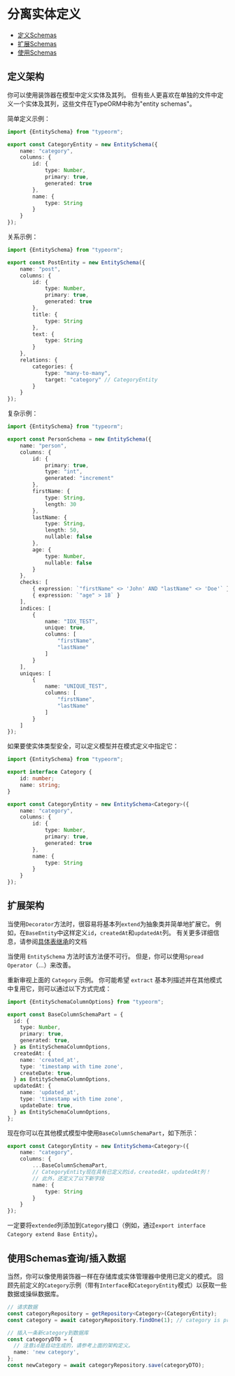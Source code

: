 # 分离实体定义

- [定义Schemas](#定义Schemas)
- [扩展Schemas](#扩展Schemas)
- [使用Schemas](#使用Schemas查询/插入数据)

## 定义架构

你可以使用装饰器在模型中定义实体及其列。
但有些人更喜欢在单独的文件中定义一个实体及其列，这些文件在TypeORM中称为"entity schemas"。

简单定义示例：

```ts
import {EntitySchema} from "typeorm";

export const CategoryEntity = new EntitySchema({
    name: "category",
    columns: {
        id: {
            type: Number,
            primary: true,
            generated: true
        },
        name: {
            type: String
        }
    }
});
```

关系示例：

```ts
import {EntitySchema} from "typeorm";

export const PostEntity = new EntitySchema({
    name: "post",
    columns: {
        id: {
            type: Number,
            primary: true,
            generated: true
        },
        title: {
            type: String
        },
        text: {
            type: String
        }
    },
    relations: {
        categories: {
            type: "many-to-many",
            target: "category" // CategoryEntity
        }
    }
});
```

复杂示例：

```ts
import {EntitySchema} from "typeorm";

export const PersonSchema = new EntitySchema({
    name: "person",
    columns: {
        id: {
            primary: true,
            type: "int",
            generated: "increment"
        },
        firstName: {
            type: String,
            length: 30
        },
        lastName: {
            type: String,
            length: 50,
            nullable: false
        },
        age: {
            type: Number,
            nullable: false
        }
    },
    checks: [
        { expression: `"firstName" <> 'John' AND "lastName" <> 'Doe'` },
        { expression: `"age" > 18` }
    ],
    indices: [
        {
            name: "IDX_TEST",
            unique: true,
            columns: [
                "firstName",
                "lastName"
            ]
        }
    ],
    uniques: [
        {
            name: "UNIQUE_TEST",
            columns: [
                "firstName",
                "lastName"
            ]
        }
    ]
});
```

如果要使实体类型安全，可以定义模型并在模式定义中指定它：

```ts
import {EntitySchema} from "typeorm";

export interface Category {
    id: number;
    name: string;
}

export const CategoryEntity = new EntitySchema<Category>({
    name: "category",
    columns: {
        id: {
            type: Number,
            primary: true,
            generated: true
        },
        name: {
            type: String
        }
    }
});
```

## 扩展架构

当使用`Decorator`方法时，很容易将基本列`extend`为抽象类并简单地扩展它。
例如，在`BaseEntity`中这样定义`id`，`createdAt`和`updatedAt`列。 有关更多详细信息，请参阅[具体表继承](entity-inheritance/#concrete-table-inheritance)的文档

当使用 `EntitySchema` 方法时该方法便不可行。 但是，你可以使用`Spread Operator`（...）来改善。

重新审视上面的 `Category` 示例。 你可能希望 `extract` 基本列描述并在其他模式中复用它，则可以通过以下方式完成：

```ts
import {EntitySchemaColumnOptions} from "typeorm";

export const BaseColumnSchemaPart = {
  id: {
    type: Number,
    primary: true,
    generated: true,
  } as EntitySchemaColumnOptions,
  createdAt: {
    name: 'created_at',
    type: 'timestamp with time zone',
    createDate: true,
  } as EntitySchemaColumnOptions,
  updatedAt: {
    name: 'updated_at',
    type: 'timestamp with time zone',
    updateDate: true,
  } as EntitySchemaColumnOptions,
};
```

现在你可以在其他模式模型中使用`BaseColumnSchemaPart`，如下所示：

```ts
export const CategoryEntity = new EntitySchema<Category>({
    name: "category",
    columns: {
        ...BaseColumnSchemaPart,    
        // CategoryEntity现在具有已定义的id，createdAt，updatedAt列！
        // 此外，还定义了以下新字段
        name: {
            type: String
        }
    }
});
```

一定要将`extended`列添加到`Category`接口（例如，通过`export interface Category extend Base Entity`）。

## 使用Schemas查询/插入数据

当然，你可以像使用装饰器一样在存储库或实体管理器中使用已定义的模式。
回顾先前定义的`Category`示例（带有`Interface`和`CategoryEntity`模式）以获取一些数据或操纵数据库。

```ts
// 请求数据
const categoryRepository = getRepository<Category>(CategoryEntity);
const category = await categoryRepository.findOne(1); // category is properly typed!

// 插入一条新category到数据库
const categoryDTO = {
  // 注意id是自动生成的，请参考上面的架构定义。
  name: 'new category',
};
const newCategory = await categoryRepository.save(categoryDTO);
```
